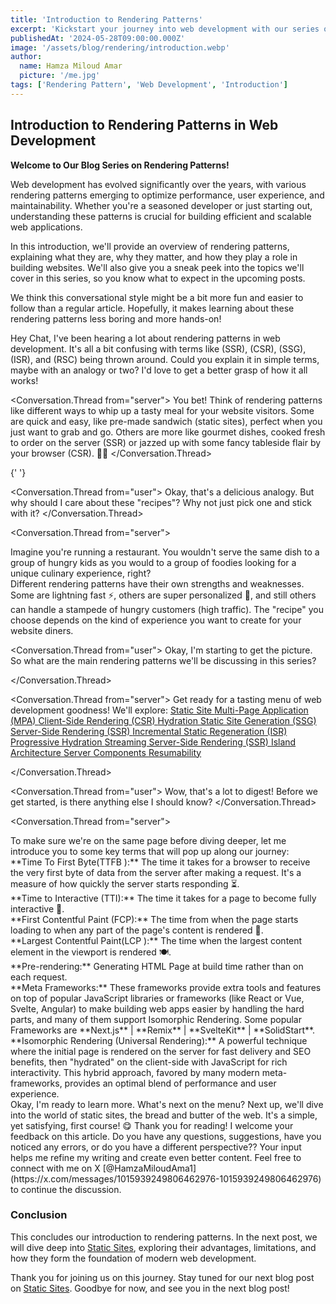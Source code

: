 ```yaml
---
title: 'Introduction to Rendering Patterns'
excerpt: 'Kickstart your journey into web development with our series on rendering patterns. Discover key concepts and techniques.'
publishedAt: '2024-05-28T09:00:00.000Z'
image: '/assets/blog/rendering/introduction.webp'
author:
  name: Hamza Miloud Amar
  picture: '/me.jpg'
tags: ['Rendering Pattern', 'Web Development', 'Introduction']
---
```


## Introduction to Rendering Patterns in Web Development

**Welcome to Our Blog Series on Rendering Patterns!**

Web development has evolved significantly over the years, with various rendering patterns emerging to optimize performance, user experience, and maintainability. Whether you're a seasoned developer or just starting out, understanding these patterns is crucial for building efficient and scalable web applications.

In this introduction, we'll provide an overview of rendering patterns, explaining what they are, why they matter, and how they play a role in building websites. We'll also give you a sneak peek into the topics we'll cover in this series, so you know what to expect in the upcoming posts.

We think this conversational style might be a bit more fun and easier to follow than a regular article. Hopefully, it makes learning about these rendering patterns less boring and more hands-on!

<Conversation>
  <Conversation.Thread from="user">
    Hey Chat, I've been hearing a lot about rendering patterns in web
    development. It's all a bit confusing with terms like (SSR), (CSR),
    (SSG), (ISR), and (RSC) being thrown around. Could you explain it in
    simple terms, maybe with an analogy or two? I'd love to get a better
    grasp of how it all works!
  </Conversation.Thread>

<Conversation.Thread from="server">
  You bet! Think of rendering patterns like different ways to whip up
  a tasty meal for your website visitors. Some are quick and easy,
  like pre-made sandwich (static sites), perfect when you just want to
  grab and go. Others are more like gourmet dishes, cooked fresh to
  order on the server (SSR) or jazzed up with some fancy tableside
  flair by your browser (CSR). 👨‍🍳
</Conversation.Thread>

{' '}

<Conversation.Thread from="user">
  Okay, that's a delicious analogy. But why should I care about these
  "recipes"? Why not just pick one and stick with it?
</Conversation.Thread>

<Conversation.Thread from="server">
  <div>
    Imagine you're running a restaurant. You wouldn't serve the same
    dish to a group of hungry kids as you would to a group of foodies
    looking for a unique culinary experience, right?
  </div>
  <div>
    Different rendering patterns have their own strengths and
    weaknesses. Some are lightning fast ⚡, others are super
    personalized 👤, and still others can handle a stampede of hungry
    customers (high traffic). The "recipe" you choose depends on the
    kind of experience you want to create for your website diners.
  </div>
</Conversation.Thread>

  <Conversation.Thread from="user">
  Okay, I'm starting to get the picture. So what are the main rendering patterns we'll be discussing in this series?

  </Conversation.Thread>

  <Conversation.Thread from="server">
  Get ready for a tasting menu of web development goodness! We'll explore:
  <a href="/blogs/static-site-speed-and-security-unleashed">
    Static Site
  </a>
  <a href="/blogs/client-side-rendering-dynamic-user-experiences">
    Multi-Page Application (MPA)
  </a>
  <a href="/blogs/multi-page-application-traditional-yet-powerful">
    Client-Side Rendering (CSR)
  </a>
  <a href="/blogs/hydration-combining-server-and-client-rendering">
    Hydration
  </a>
  <a href="/blogs/static-site-generation-pre-rendered-performance">
    Static Site Generation (SSG)
  </a>
  <a href="/blogs/server-side-rendering-dynamic-content-delivery">
    Server-Side Rendering (SSR)
  </a>
  <a href="/blogs/incremental-site-generation-combining-static-and-dynamic">
    Incremental Static Regeneration (ISR)
  </a>
  <a href="/blogs/progressive-hydration-optimized-interactivity">
    Progressive Hydration
  </a>
  <a href="/blogs/streaming-server-side-rendering-efficient-content-delivery">
    Streaming Server-Side Rendering (SSR)
  </a>
  <a href="/blogs/island-architecture-enhancing-performance-and-interactivity">
    Island Architecture
  </a>
  <a href="/blogs/react-server-components-server-side-react-for-better-performance">
    Server Components
  </a>
  <a href="/blogs/resumability-seamless-state-management">
    Resumability
  </a>

  </Conversation.Thread>

<Conversation.Thread from="user">
  Wow, that's a lot to digest! Before we get started, is there
  anything else I should know?
</Conversation.Thread>

  <Conversation.Thread from="server">
  <div>
    To make sure we're on the same page before diving deeper, let me introduce you to some key terms that will pop up along our journey:
  </div>
<div>
  **Time To First Byte(TTFB ):** The time it takes for a browser to
  receive the very first byte of data from the server after making a
  request. It's a measure of how quickly the server starts responding
  ⏳.
</div>
<div>
  **Time to Interactive (TTI):** The time it takes for a page to
  become fully interactive 🍴.
</div>
<div>
  **First Contentful Paint (FCP):** The time from when the page starts
  loading to when any part of the page's content is rendered 👀.
</div>
<div>
  **Largest Contentful Paint(LCP ):** The time when the largest
  content element in the viewport is rendered 🍽️.
</div>
<div>
  **Pre-rendering:** Generating HTML Page at build time rather than on each
  request.
</div>
<div id="meta-framework">
  **Meta Frameworks:** These frameworks provide extra tools and
  features on top of popular JavaScript libraries or frameworks (like React or Vue,
  Svelte, Angular) to make building web apps easier by handling the hard parts, and many
  of them support Isomorphic Rendering. Some popular Frameworks are  **Next.js** | **Remix** | **SvelteKit**  |  **SolidStart**.
</div>

  <div>
    **Isomorphic Rendering (Universal Rendering):** A powerful technique
    where the initial page is rendered on the server for fast delivery
    and SEO benefits, then "hydrated" on the client-side with JavaScript
    for rich interactivity. This hybrid approach, favored by many modern
    meta-frameworks, provides an optimal blend of performance and user
    experience.
  </div>
  </Conversation.Thread>
  <Conversation.Thread from="user">
    Okay, I'm ready to learn more. What's next on the menu?
  </Conversation.Thread>
  <Conversation.Thread from="server">
    Next up, we'll dive into the world of static sites, the bread and 
    butter of the web. It's a simple, yet satisfying, first course! 😋
  </Conversation.Thread>
  <Conversation.Thread from="me">
    Thank you for reading! I welcome your feedback on this article. Do
    you have any questions, suggestions, have you noticed any errors,
    or do you have a different perspective?? Your input helps me refine
    my writing and create even better content. Feel free to connect with
    me on X [@HamzaMiloudAma1](https://x.com/messages/1015939249806462976-1015939249806462976) to
    continue the discussion.
  </Conversation.Thread>
</Conversation>

### Conclusion

This concludes our introduction to rendering patterns. In the next post, we will dive deep into [Static Sites](/blogs/static-site-speed-and-security-unleashed), exploring their advantages, limitations, and how they form the foundation of modern web development.

Thank you for joining us on this journey. Stay tuned for our next blog post on [Static Sites](/blogs/static-site-speed-and-security-unleashed). Goodbye for now, and see you in the next blog post!
